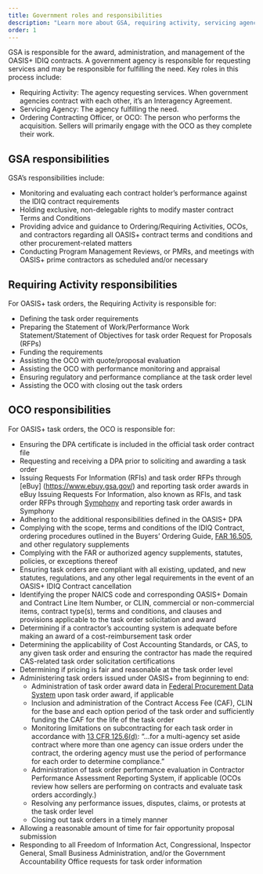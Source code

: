 ```yaml
---
title: Government roles and responsibilities 
description: "Learn more about GSA, requiring activity, servicing agency, contrat holder, and OCO responsibilities; how each role fulfills contract needs."
order: 1
---
```

GSA is responsible for the award, administration, and management of the OASIS+ IDIQ contracts. A government agency is responsible for requesting services and may be responsible for fulfilling the need. Key roles in this process include: 

- Requiring Activity: The agency requesting services. When government agencies contract with each other, it’s an Interagency Agreement.
- Servicing Agency: The agency fulfilling the need.
- Ordering Contracting Officer, or OCO: The person who performs the acquisition. Sellers will primarily engage with the OCO as they complete their work.


## GSA responsibilities

GSA’s responsibilities include:

- Monitoring and evaluating each contract holder’s performance against the IDIQ contract requirements
- Holding exclusive, non-delegable rights to modify master contract Terms and Conditions
- Providing advice and guidance to Ordering/Requiring Activities, OCOs, and contractors regarding all OASIS+ contract terms and conditions and other procurement-related matters
- Conducting Program Management Reviews, or PMRs, and meetings with OASIS+ prime contractors as scheduled and/or necessary

## Requiring Activity responsibilities

For OASIS+ task orders, the Requiring Activity is responsible for: 

- Defining the task order requirements
- Preparing the Statement of Work/Performance Work Statement/Statement of Objectives for task order Request for Proposals (RFPs)
- Funding the requirements
- Assisting the OCO with quote/proposal evaluation
- Assisting the OCO with performance monitoring and appraisal
- Ensuring regulatory and performance compliance at the task order level
- Assisting the OCO with closing out the task orders

## OCO responsibilities

For OASIS+ task orders, the OCO is responsible for: 

- Ensuring the DPA certificate is included in the official task order contract file
- Requesting and receiving a DPA prior to soliciting and awarding a task order
- Issuing Requests For Information (RFIs) and task order RFPs through [eBuy] (https://www.ebuy.gsa.gov/) and reporting task order awards in eBuy
Issuing Requests For Information, also known as RFIs, and task order RFPs through [Symphony](https://oasis.app.cloud.gov/) and reporting task order awards in Symphony
- Adhering to the additional responsibilities defined in the OASIS+ DPA
- Complying with the scope, terms and conditions of the IDIQ Contract, ordering procedures outlined in the Buyers’ Ordering Guide, [FAR 16.505](https://www.acquisition.gov/far/16.505), and other regulatory supplements
- Complying with the FAR or authorized agency supplements, statutes, policies, or exceptions thereof
- Ensuring task orders are compliant with all existing, updated, and new statutes, regulations, and any other legal requirements in the event of an OASIS+ IDIQ Contract cancellation
- Identifying the proper NAICS code and corresponding OASIS+ Domain and Contract Line Item Number, or CLIN, commercial or non-commercial items, contract type(s), terms and conditions, and clauses and provisions applicable to the task order solicitation and award
- Determining if a contractor’s accounting system is adequate before making an award of a cost-reimbursement task order
- Determining the applicability of Cost Accounting Standards, or CAS, to any given task order and ensuring the contractor has made the required CAS-related task order solicitation certifications
- Determining if pricing is fair and reasonable at the task order level
- Administering task orders issued under OASIS+ from beginning to end: 
    - Administration of task order award data in [Federal Procurement Data System](https://www.fpds.gov/fpdsng_cms/index.php/en/) upon task order award, if applicable
    - Inclusion and administration of the Contract Access Fee (CAF), CLIN for the base and each option period of the task order and sufficiently funding the CAF for the life of the task order
    - Monitoring limitations on subcontracting for each task order in accordance with [13 CFR 125.6(d)](https://www.ecfr.gov/current/title-13/part-125#p-125.6(d)): “…for a multi-agency set aside contract where more than one agency can issue orders under the contract, the ordering agency must use the period of performance for each order to determine compliance.”
    - Administration of task order performance evaluation in Contractor Performance Assessment Reporting System, if applicable (OCOs review how sellers are performing on contracts and evaluate task orders accordingly.)
    - Resolving any performance issues, disputes, claims, or protests at the task order level
    - Closing out task orders in a timely manner
- Allowing a reasonable amount of time for fair opportunity proposal submission
- Responding to all Freedom of Information Act, Congressional, Inspector General, Small Business Administration, and/or the Government Accountability Office requests for task order information
